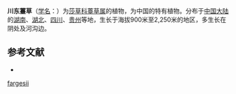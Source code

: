 {{Speciesbox
| name = 川东薹草
| status = 
| status_system = 
| image =
| genus = Carex
| species = fargesii
| authority = Franch.
}}

'''川东薹草'''（[[学名|学名]]：{{lang|la|''Carex fargesii''}}）为[[莎草科|莎草科]][[薹草属|薹草属]]的植物，为中国的特有植物。分布于[[中国大陆|中国大陆]]的[[湖南|湖南]]、[[湖北|湖北]]、[[四川|四川]]、[[贵州|贵州]]等地，生长于海拔900米至2,250米的地区，多生长在阴处及河沟边。

== 参考文献 ==
<div class="references-small">
* {{FRPS|川东薹草}}
</div>
{{Taxonbar|from=Q11054923}}

{{DEFAULTSORT:Carex fargesii}}
[[Category:薹草属|fargesii]]


{{Carex-stub}}